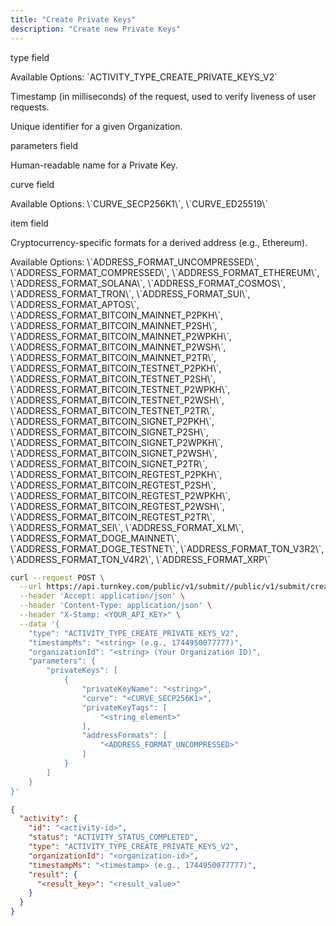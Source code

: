 ```yaml
---
title: "Create Private Keys"
description: "Create new Private Keys"
---
```



<Authorizations />

<H3Bordered text="Body" />

<ParamField body="type" type="enum<string>" required={true}><p>type field</p><p>Available Options: \`ACTIVITY_TYPE_CREATE_PRIVATE_KEYS_V2\`</p></ParamField>
<ParamField body="timestampMs" type="string" required={true}><p>Timestamp (in milliseconds) of the request, used to verify liveness of user requests.</p></ParamField>
<ParamField body="organizationId" type="string" required={true}><p>Unique identifier for a given Organization.</p></ParamField>
<ParamField body="parameters" type="object" required={true}>
  <p>parameters field</p>
  <Expandable title="parameters details">
    <NestedParam parentKey="parameters" childKey="privateKeys" type="array" required={true}>
      <Expandable title="privateKeys details">
        <NestedParam parentKey="parameters.privateKeys" childKey="privateKeyName" type="string" required={true}><p>Human-readable name for a Private Key.</p></NestedParam>
        <NestedParam parentKey="parameters.privateKeys" childKey="curve" type="enum<string>" required={true}><p>curve field</p><p>Available Options: \`CURVE_SECP256K1\`, \`CURVE_ED25519\`</p></NestedParam>
        <NestedParam parentKey="parameters.privateKeys" childKey="privateKeyTags" type="array" required={true}>
          <Expandable title="privateKeyTags details">
            <NestedParam parentKey="parameters.privateKeys.privateKeyTags" childKey="item" type="string" required={true}><p>item field</p></NestedParam>
          </Expandable>
        </NestedParam>
        <NestedParam parentKey="parameters.privateKeys" childKey="addressFormats" type="enum<string[]>" required={true}><p>Cryptocurrency-specific formats for a derived address (e.g., Ethereum).</p><p>Available Options: \`ADDRESS_FORMAT_UNCOMPRESSED\`, \`ADDRESS_FORMAT_COMPRESSED\`, \`ADDRESS_FORMAT_ETHEREUM\`, \`ADDRESS_FORMAT_SOLANA\`, \`ADDRESS_FORMAT_COSMOS\`, \`ADDRESS_FORMAT_TRON\`, \`ADDRESS_FORMAT_SUI\`, \`ADDRESS_FORMAT_APTOS\`, \`ADDRESS_FORMAT_BITCOIN_MAINNET_P2PKH\`, \`ADDRESS_FORMAT_BITCOIN_MAINNET_P2SH\`, \`ADDRESS_FORMAT_BITCOIN_MAINNET_P2WPKH\`, \`ADDRESS_FORMAT_BITCOIN_MAINNET_P2WSH\`, \`ADDRESS_FORMAT_BITCOIN_MAINNET_P2TR\`, \`ADDRESS_FORMAT_BITCOIN_TESTNET_P2PKH\`, \`ADDRESS_FORMAT_BITCOIN_TESTNET_P2SH\`, \`ADDRESS_FORMAT_BITCOIN_TESTNET_P2WPKH\`, \`ADDRESS_FORMAT_BITCOIN_TESTNET_P2WSH\`, \`ADDRESS_FORMAT_BITCOIN_TESTNET_P2TR\`, \`ADDRESS_FORMAT_BITCOIN_SIGNET_P2PKH\`, \`ADDRESS_FORMAT_BITCOIN_SIGNET_P2SH\`, \`ADDRESS_FORMAT_BITCOIN_SIGNET_P2WPKH\`, \`ADDRESS_FORMAT_BITCOIN_SIGNET_P2WSH\`, \`ADDRESS_FORMAT_BITCOIN_SIGNET_P2TR\`, \`ADDRESS_FORMAT_BITCOIN_REGTEST_P2PKH\`, \`ADDRESS_FORMAT_BITCOIN_REGTEST_P2SH\`, \`ADDRESS_FORMAT_BITCOIN_REGTEST_P2WPKH\`, \`ADDRESS_FORMAT_BITCOIN_REGTEST_P2WSH\`, \`ADDRESS_FORMAT_BITCOIN_REGTEST_P2TR\`, \`ADDRESS_FORMAT_SEI\`, \`ADDRESS_FORMAT_XLM\`, \`ADDRESS_FORMAT_DOGE_MAINNET\`, \`ADDRESS_FORMAT_DOGE_TESTNET\`, \`ADDRESS_FORMAT_TON_V3R2\`, \`ADDRESS_FORMAT_TON_V4R2\`, \`ADDRESS_FORMAT_XRP\`</p></NestedParam>
      </Expandable>
    </NestedParam>
  </Expandable>
</ParamField>

<RequestExample>

```bash cURL
curl --request POST \
  --url https://api.turnkey.com/public/v1/submit//public/v1/submit/create_private_keys \
  --header 'Accept: application/json' \
  --header 'Content-Type: application/json' \
  --header "X-Stamp: <YOUR_API_KEY>" \
  --data '{
    "type": "ACTIVITY_TYPE_CREATE_PRIVATE_KEYS_V2",
    "timestampMs": "<string> (e.g., 1744950077777)",
    "organizationId": "<string> (Your Organization ID)",
    "parameters": {
        "privateKeys": [
            {
                "privateKeyName": "<string>",
                "curve": "<CURVE_SECP256K1>",
                "privateKeyTags": [
                    "<string_element>"
                ],
                "addressFormats": [
                    "<ADDRESS_FORMAT_UNCOMPRESSED>"
                ]
            }
        ]
    }
}'
```

</RequestExample>

<ResponseExample>

```json 200
{
  "activity": {
    "id": "<activity-id>",
    "status": "ACTIVITY_STATUS_COMPLETED",
    "type": "ACTIVITY_TYPE_CREATE_PRIVATE_KEYS_V2",
    "organizationId": "<organization-id>",
    "timestampMs": "<timestamp> (e.g., 1744950077777)",
    "result": {
      "<result_key>": "<result_value>"
    }
  }
}
```

</ResponseExample>
